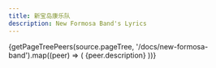 ```yaml
---
title: 新宝岛康乐队
description: New Formosa Band's Lyrics
---
```


 
<Cards>
  {getPageTreePeers(source.pageTree, '/docs/new-formosa-band').map((peer) => (
    <Card key={peer.url} title={peer.name} href={peer.url}>
      {peer.description}
    </Card>
  ))}
</Cards>
